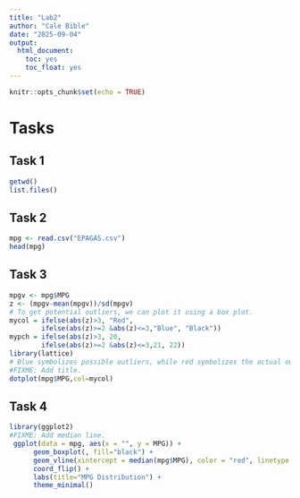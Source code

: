 ```yaml
---
title: "Lab2"
author: "Cale Bible"
date: "2025-09-04"
output: 
  html_document: 
    toc: yes
    toc_float: yes
---
```


```r
knitr::opts_chunk$set(echo = TRUE)
```

# Tasks

## Task 1

```r
getwd()
list.files()
```

## Task 2
```r
mpg <- read.csv("EPAGAS.csv")
head(mpg)
```
## Task 3
```r
mpgv <- mpg$MPG
z <- (mpgv-mean(mpgv))/sd(mpgv)
# To get potential outliers, we can plot it using a box plot.
mycol = ifelse(abs(z)>3, "Red",
        ifelse(abs(z)>=2 &abs(z)<=3,"Blue", "Black"))  
mypch = ifelse(abs(z)>3, 20,
        ifelse(abs(z)>=2 &abs(z)<=3,21, 22))
library(lattice)
# Blue symbolizes possible outliers, while red symbolizes the actual outliers.
#FIXME: Add title.
dotplot(mpg$MPG,col=mycol)
```

## Task 4

```r
library(ggplot2)
#FIXME: Add median line.
 ggplot(data = mpg, aes(x = "", y = MPG)) +
      geom_boxplot(, fill="black") +
      geom_vline(xintercept = median(mpg$MPG), color = "red", linetype = "dashed", size = 1) 
      coord_flip() +
      labs(title="MPG Distribution") +
      theme_minimal()
```
